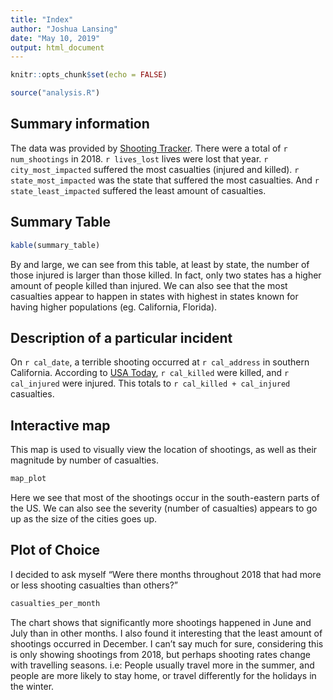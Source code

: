 ```yaml
---
title: "Index"
author: "Joshua Lansing"
date: "May 10, 2019"
output: html_document
---
```


```r
knitr::opts_chunk$set(echo = FALSE)
```

```r
source("analysis.R")
```
## Summary information
The data was provided by [Shooting Tracker](http://www.shootingtracker.com/).
There were a total of `r num_shootings` in 2018. `r lives_lost` lives were lost
that year. `r city_most_impacted` suffered the most casualties (injured and 
killed). `r state_most_impacted` was the state that suffered the most 
casualties. And `r state_least_impacted` suffered the least amount of 
casualties.

## Summary Table
```r
kable(summary_table)
```

By and large, we can see from this table, at least by state, the number of
those injured is larger than those killed. In fact, only two states has a
higher amount of people killed than injured. We can also see that the most
casualties appear to happen in states with highest in states known for having
higher populations (eg. California, Florida).

## Description of a particular incident
On `r cal_date`, a terrible shooting occurred at `r cal_address` in southern
California. According to [USA Today](https://www.usatoday.com/story/news/2018/11/08/mass-shooting-borderline-bar-grill-thousand-oaks-southern-california/1927840002/), `r cal_killed` were killed, and 
`r cal_injured` were injured. This totals to `r cal_killed + cal_injured`
casualties.

## Interactive map
This map is used to visually view the location of shootings, as well as their
magnitude by number of casualties.
```r
map_plot
```
Here we see that most of the shootings occur in the south-eastern parts of the
US. We can also see the severity (number of casualties) appears to go up as the
size of the cities goes up.

## Plot of Choice
I decided to ask myself "Were there months throughout 2018 that had more
or less shooting casualties than others?"

```r
casualties_per_month
```

The chart shows that significantly more shootings happened in June and July
than in other months. I also found it interesting that the least amount of
shootings occurred in December. I can't say much for sure, considering this is
only showing shootings from 2018, but perhaps shooting rates change with
travelling seasons. 
i.e: People usually travel more in the summer, and people are more likely to
stay home, or travel differently for the holidays in the winter.
